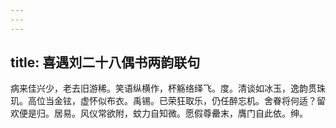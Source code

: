 ```yaml
---
---
---
```

title: 喜遇刘二十八偶书两韵联句
---



病来佳兴少，老去旧游稀。笑语纵横作，杯觞络绎飞。度。清谈如冰玉，逸韵贯珠玑。高位当金铉，虚怀似布衣。禹锡。已荣狂取乐，仍任醉忘机。舍眷将何适？留欢便是归。居易。风仪常欲附，蚊力自知微。愿假尊罍末，膺门自此依。绅。